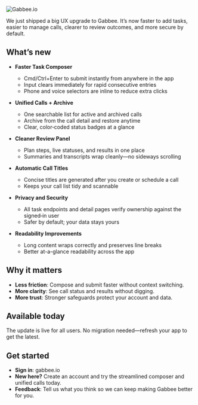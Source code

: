 

<Image
  src="https://zackproser.b-cdn.net/images/gabbee-hero.webp"
  width={800}
  height={600}
  alt="Gabbee.io"
/>

We just shipped a big UX upgrade to <Link href="https://gabbee.io">Gabbee</Link>. It’s now faster to add tasks, easier to manage calls, clearer to review outcomes, and more secure by default.

## What’s new

- **Faster Task Composer**
  - Cmd/Ctrl+Enter to submit instantly from anywhere in the app
  - Input clears immediately for rapid consecutive entries
  - Phone and voice selectors are inline to reduce extra clicks

- **Unified Calls + Archive**
  - One searchable list for active and archived calls
  - Archive from the call detail and restore anytime
  - Clear, color‑coded status badges at a glance

- **Cleaner Review Panel**
  - Plan steps, live statuses, and results in one place
  - Summaries and transcripts wrap cleanly—no sideways scrolling

- **Automatic Call Titles**
  - Concise titles are generated after you create or schedule a call
  - Keeps your call list tidy and scannable

- **Privacy and Security**
  - All task endpoints and detail pages verify ownership against the signed‑in user
  - Safer by default; your data stays yours

- **Readability Improvements**
  - Long content wraps correctly and preserves line breaks
  - Better at-a-glance readability across the app

## Why it matters

- **Less friction**: Compose and submit faster without context switching.
- **More clarity**: See call status and results without digging.
- **More trust**: Stronger safeguards protect your account and data.

## Available today

The update is live for all users. No migration needed—refresh your app to get the latest.

## Get started

- **Sign in**: <Link href="https://gabbee.io">gabbee.io</Link>
- **New here?** Create an account and try the streamlined composer and unified calls today.
- **Feedback**: Tell us what you think so we can keep making Gabbee better for you.